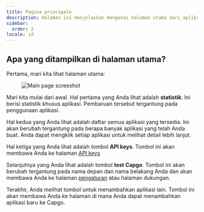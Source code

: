 ```yaml
---
title: Pagina principale
description: Halaman ini menjelaskan mengenai halaman utama dari aplikasi web
sidebar:
  order: 2
locale: id
---
```


## Apa yang ditampilkan di halaman utama?

Pertama, mari kita lihat halaman utama:
<figure><img src="/main-pagewebp" alt="Main page screeshot" /><figcaption></figcaption></figure>

Mari kita mulai dari awal. Hal pertama yang Anda lihat adalah **statistik**. Ini berisi statistik khusus aplikasi. Pembaruan tersebut tergantung pada penggunaan aplikasi.

Hal kedua yang Anda lihat adalah daftar semua aplikasi yang tersedia. Ini akan berubah tergantung pada berapa banyak aplikasi yang telah Anda buat. Anda dapat mengklik setiap aplikasi untuk melihat detail lebih lanjut.

Hal ketiga yang Anda lihat adalah tombol **API keys**. Tombol ini akan membawa Anda ke halaman [API keys](/docs/webapp/api-keys/)

Selanjutnya yang Anda lihat adalah tombol **test Capgo**. Tombol ini akan berubah tergantung pada nama depan dan nama belakang Anda dan akan membawa Anda ke halaman [pengaturan](/docs/webapp/settings/) atau halaman dukungan.

Terakhir, Anda melihat tombol untuk menambahkan aplikasi lain. Tombol ini akan membawa Anda ke halaman di mana Anda dapat menambahkan aplikasi baru ke Capgo.